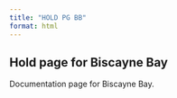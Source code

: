 ```yaml
---
title: "HOLD PG BB"
format: html
---
```


## Hold page for Biscayne Bay

Documentation page for Biscayne Bay.

